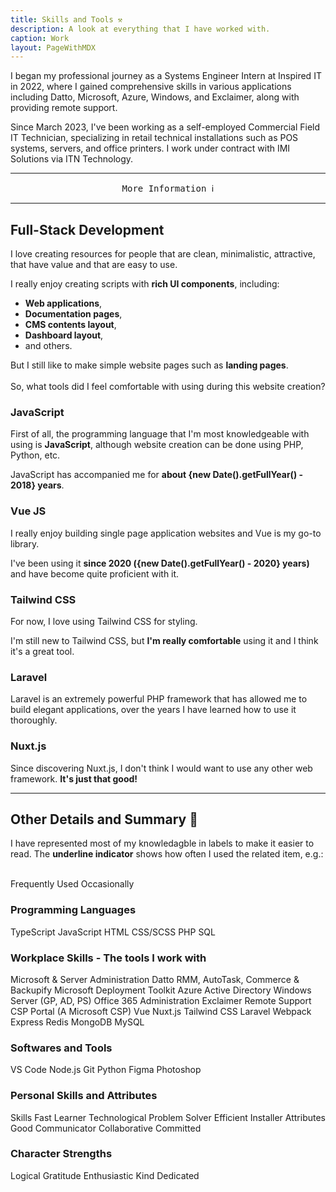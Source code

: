 ```yaml
---
title: Skills and Tools ⚒️
description: A look at everything that I have worked with.
caption: Work
layout: PageWithMDX
---
```



I began my professional journey as a Systems Engineer Intern at Inspired IT in 2022, where I gained comprehensive skills in various applications including Datto, Microsoft, Azure, Windows, and Exclaimer, along with providing remote support.

Since March 2023, I've been working as a self-employed Commercial Field IT Technician, specializing in retail technical installations such as POS systems, servers, and office printers. I work under contract with IMI Solutions via ITN Technology.

---

<center><pre>More Information ℹ️</pre></center>

---

## Full-Stack Development

I love creating resources for people that are clean, minimalistic, attractive, that have value and that are easy to use.

I really enjoy creating scripts with **rich UI components**, including:

- **Web applications**,
- **Documentation pages**,
- **CMS contents layout**,
- **Dashboard layout**,
- and others.

But I still like to make simple website pages such as **landing pages**.
<br /><br />
So, what tools did I feel comfortable with using during this website creation?

### JavaScript

First of all, the programming language that I'm most knowledgeable with using is **JavaScript**, although website creation can be done using PHP, Python, etc.

JavaScript has accompanied me for **about {new Date().getFullYear() - 2018} years**.

### Vue JS

I really enjoy building single page application websites and Vue is my go-to library.

I've been using it **since 2020 ({new Date().getFullYear() - 2020} years)** and have become quite proficient with it.

### Tailwind CSS

For now, I love using Tailwind CSS for styling.

I'm still new to Tailwind CSS, but **I'm really comfortable** using it and I think it's a great tool.

### Laravel

Laravel is an extremely powerful PHP framework that has allowed me to build elegant applications, over the years I have learned how to use it thoroughly.

### Nuxt.js

Since discovering Nuxt.js, I don't think I would want to use any other web framework. **It's just that good!**

---

## Other Details and Summary 📎

I have represented most of my knowledagble in labels to make it easier to read. The **underline indicator** shows how often I used the related item, e.g.:

<br />
<HStack spacing={8}>
  <Label indicator={100}>Frequently Used</Label>
  <Label indicator={25}>Occasionally</Label>
</HStack>

### Programming Languages

<VStack spacing={12}>
  <HStack spacing={8}>
    <Label indicator={100}>TypeScript</Label>
    <Label indicator={100}>JavaScript</Label>
    <Label indicator={100}>HTML</Label>
    <Label indicator={100}>CSS/SCSS</Label>
  </HStack>
  <HStack spacing={8}>
    <Label indicator={50}>PHP</Label>
    <Label indicator={75}>SQL</Label>
  </HStack>
</VStack>

### Workplace Skills - The tools I work with

<VStack spacing={12}>
  <HStack spacing={8}>
    <Label indicator={100}>Microsoft & Server Administration</Label>
    <Label indicator={100}>Datto RMM, AutoTask, Commerce & Backupify</Label>
    <Label indicator={100}>Microsoft Deployment Toolkit</Label>
    <Label indicator={100}>Azure Active Directory</Label>
    <Label indicator={100}>Windows Server (GP, AD, PS)</Label>
    <Label indicator={100}>Office 365 Administration</Label>
    <Label indicator={100}>Exclaimer</Label>
    <Label indicator={100}>Remote Support</Label>
    <Label indicator={100}>CSP Portal (A Microsoft CSP)</Label>
  </HStack>
  <HStack spacing={8}>
    <Label indicator={75}>Vue</Label>
    <Label indicator={75}>Nuxt.js</Label>
    <Label indicator={75}>Tailwind CSS</Label>
    <Label indicator={50}>Laravel</Label>
    <Label indicator={25}>Webpack</Label>
  </HStack>
  <HStack spacing={8}>
    <Label indicator={25}>Express</Label>
    <Label indicator={65}>Redis</Label>
    <Label indicator={25}>MongoDB</Label>
    <Label indicator={75}>MySQL</Label>
  </HStack>
</VStack>

### Softwares and Tools

<VStack spacing={12}>
  <HStack spacing={8}>
    <Label indicator={100}>VS Code</Label>
    <Label indicator={100}>Node.js</Label>
    <Label indicator={100}>Git</Label>
    <Label indicator={75}>Python</Label>
  </HStack>
  <HStack spacing={8}>
    <Label indicator={25}>Figma</Label>
    <Label indicator={25}>Photoshop</Label>
  </HStack>
</VStack>

### Personal Skills and Attributes
<VStack spacing={12}>
  Skills
  <HStack spacing={8}>
    <Label indicator={100}>Fast Learner</Label>
    <Label indicator={100}>Technological</Label>
    <Label indicator={100}>Problem Solver</Label>
    <Label indicator={100}>Efficient Installer</Label>
  </HStack>
  Attributes
  <HStack spacing={8}>
    <Label indicator={100}>Good Communicator</Label>
    <Label indicator={100}>Collaborative</Label>
    <Label indicator={100}>Committed</Label>
  </HStack>
</VStack>

### Character Strengths
<VStack spacing={12}>
  <HStack spacing={8}>
    <Label indicator={100}>Logical</Label>
    <Label indicator={100}>Gratitude</Label>
    <Label indicator={100}>Enthusiastic</Label>
    <Label indicator={100}>Kind</Label>
    <Label indicator={100}>Dedicated</Label>
  </HStack>
</VStack>